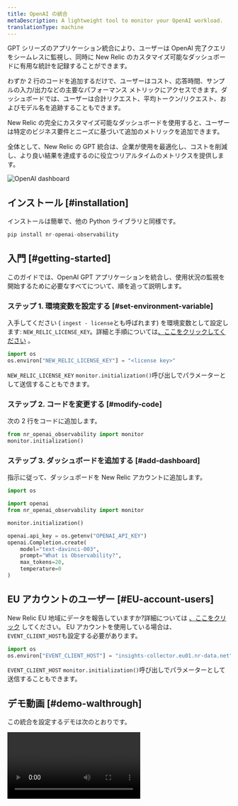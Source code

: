 ```yaml
---
title: OpenAI の統合
metaDescription: A lightweight tool to monitor your OpenAI workload.
translationType: machine
---
```



GPT シリーズのアプリケーション統合により、ユーザーは OpenAI 完了クエリをシームレスに監視し、同時に New Relic のカスタマイズ可能なダッシュボードに有用な統計を記録することができます。

わずか 2 行のコードを追加するだけで、ユーザーはコスト、応答時間、サンプルの入力/出力などの主要なパフォーマンス メトリックにアクセスできます。ダッシュボードでは、ユーザーは合計リクエスト、平均トークン/リクエスト、およびモデル名を追跡することもできます。

New Relic の完全にカスタマイズ可能なダッシュボードを使用すると、ユーザーは特定のビジネス要件とニーズに基づいて追加のメトリックを追加できます。

全体として、New Relic の GPT 統合は、企業が使用を最適化し、コストを削減し、より良い結果を達成するのに役立つリアルタイムのメトリクスを提供します。

<img
  title="OpenAI dashboard"
  alt="OpenAI dashboard"
  src={modelperformancemonitoringOpenAIDashboard}
/>

## インストール [#installation]

インストールは簡単で、他の Python ライブラリと同様です。

```python
pip install nr-openai-observability
```

## 入門 [#getting-started]

このガイドでは、OpenAI GPT アプリケーションを統合し、使用状況の監視を開始するために必要なすべてについて、順を追って説明します。

### ステップ 1. 環境変数を設定する [#set-environment-variable]

入手してください <InlinePopover type="licenseKey"/>( `ingest - license`とも呼ばれます) を環境変数として設定します: `NEW_RELIC_LICENSE_KEY`。詳細と手順については[、ここをクリックしてください](/docs/apis/intro-apis/new-relic-api-keys/#license-key) 。

```python
import os
os.environ["NEW_RELIC_LICENSE_KEY"] = "<license key>"
```

`NEW_RELIC_LICENSE_KEY` `monitor.initialization()`呼び出しでパラメーターとして送信することもできます。

### ステップ 2. コードを変更する [#modify-code]

次の 2 行をコードに追加します。

```python
from nr_openai_observability import monitor
monitor.initialization()
```

### ステップ 3. ダッシュボードを追加する [#add-dashboard]

指示に従って、ダッシュボードを New Relic アカウントに追加します。

```python
import os

import openai
from nr_openai_observability import monitor

monitor.initialization()

openai.api_key = os.getenv("OPENAI_API_KEY")
openai.Completion.create(
    model="text-davinci-003",
    prompt="What is Observability?",
    max_tokens=20,
    temperature=0 
)
```

## EU アカウントのユーザー [#EU-account-users]

New Relic EU 地域にデータを報告していますか?詳細については [、ここをクリック](#EU-account-users) してください。 EU アカウントを使用している場合は、 `EVENT_CLIENT_HOST`も設定する必要があります。

```python
import os
os.environ["EVENT_CLIENT_HOST"] = "insights-collector.eu01.nr-data.net"
```

`EVENT_CLIENT_HOST` `monitor.initialization()`呼び出しでパラメーターとして送信することもできます。

## デモ動画 [#demo-walthrough]

この統合を設定するデモは次のとおりです。

<Video
  type="wistia"
  id="dz28h83owk"
/>